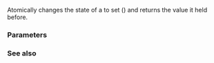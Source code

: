 {{cpp/atomic/atomic_flag/title|test_and_set}}
{{cpp/atomic/atomic_flag/navbar}}
{{dcl begin}}
{{dcl header|atomic}}
{{dcl|num=1|since=c++11|1=
bool test_and_set( std::memory_order order =
                       std::memory_order_seq_cst ) volatile noexcept;
}}
{{dcl|num=2|since=c++11|1=
bool test_and_set( std::memory_order order =
                       std::memory_order_seq_cst ) noexcept;
}}
{{dcl end}}

Atomically changes the state of a {{lc|std::atomic_flag}} to set ({{c|true}}) and returns the value it held before. 

===Parameters===
{{par begin}}
{{par|order|the memory synchronization order}}
{{par end}} 

===See also===
{{dsc begin}}
{{dsc inc|cpp/atomic/atomic_flag/dsc clear}}
{{dsc inc|cpp/atomic/dsc atomic_flag_test_and_set}}
{{dsc inc|cpp/atomic/dsc memory_order}}
{{dsc end}}

{{langlinks|de|es|fr|it|ja|pt|ru|zh}}